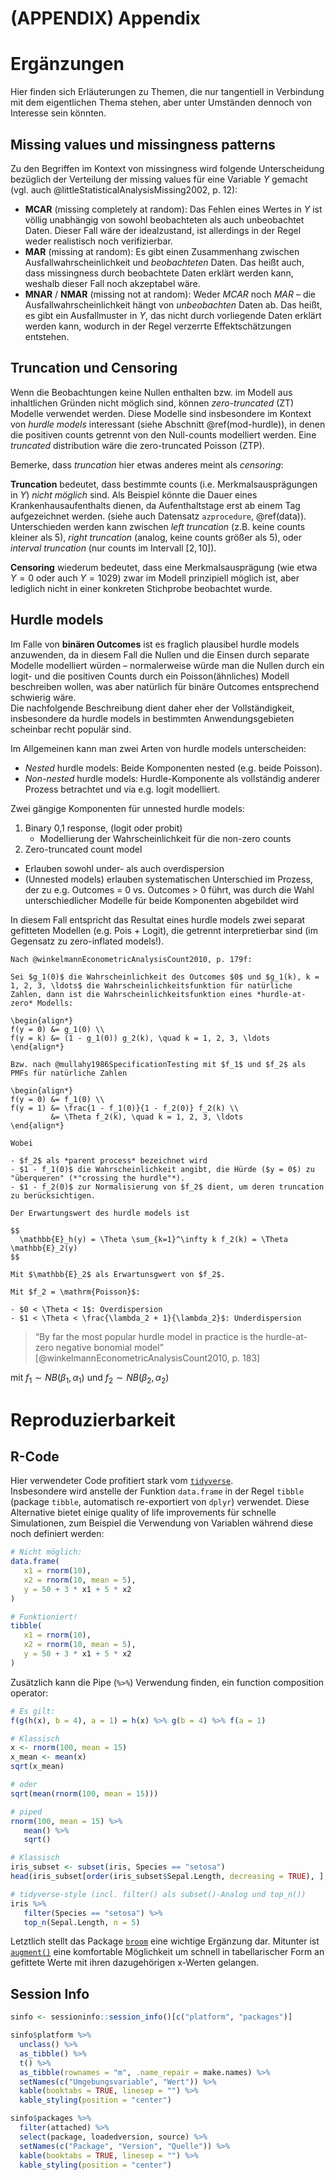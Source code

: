 # (APPENDIX) Appendix {-} 

# Ergänzungen

Hier finden sich Erläuterungen zu Themen, die nur tangentiell in Verbindung mit dem eigentlichen Thema stehen, aber unter Umständen dennoch von Interesse sein könnten.

## Missing values und missingness patterns {#appendix-missingness}

Zu den Begriffen im Kontext von missingness wird folgende Unterscheidung bezüglich der Verteilung der missing values für eine Variable $Y$ gemacht (vgl. auch @littleStatisticalAnalysisMissing2002, p. 12):

- **MCAR** (missing completely at random): Das Fehlen eines Wertes in $Y$ ist völlig unabhängig von sowohl beobachteten als auch unbeobachtet Daten. Dieser Fall wäre der idealzustand, ist allerdings in der Regel weder realistisch noch verifizierbar.
- **MAR** (missing at random): Es gibt einen Zusammenhang zwischen Ausfallwahrscheinlichkeit und *beobachteten* Daten. Das heißt auch, dass missingness durch beobachtete Daten erklärt werden kann, weshalb dieser Fall noch akzeptabel wäre.
- **MNAR** / **NMAR** (missing not at random): Weder *MCAR* noch *MAR* – die Ausfallwahrscheinlichkeit hängt von *unbeobachten* Daten ab. Das heißt, es gibt ein Ausfallmuster in $Y$, das nicht durch vorliegende Daten erklärt werden kann, wodurch in der Regel verzerrte Effektschätzungen entstehen.

## Truncation und Censoring {#trunc-cens}

Wenn die Beobachtungen keine Nullen enthalten bzw. im Modell aus inhaltlichen Gründen nicht möglich sind, können *zero-truncated* (ZT) Modelle verwendet werden. Diese Modelle sind insbesondere im Kontext von *hurdle models* interessant (siehe Abschnitt \@ref(mod-hurdle)), in denen die positiven counts getrennt von den Null-counts modelliert werden. Eine *truncated* distribution wäre die zero-truncated Poisson (ZTP).

Bemerke, dass *truncation* hier etwas anderes meint als *censoring*:

**Truncation** bedeutet, dass bestimmte counts (i.e. Merkmalsausprägungen in $Y$) _nicht möglich_ sind. Als Beispiel könnte die Dauer eines Krankenhausaufenthalts dienen, da Aufenthaltstage erst ab einem Tag aufgezeichnet werden. (siehe auch Datensatz `azprocedure`, \@ref(data)).  
Unterschieden werden kann zwischen *left truncation* (z.B. keine counts kleiner als 5), *right truncation* (analog, keine counts größer als 5), oder *interval truncation* (nur counts im Intervall $[2, 10]$).

**Censoring** wiederum bedeutet, dass eine Merkmalsausprägung (wie etwa $Y = 0$ oder auch $Y = 1029$) zwar im Modell prinzipiell möglich ist, aber lediglich nicht in einer konkreten Stichprobe beobachtet wurde.

## Hurdle models {#mod-hurdle}

Im Falle von **binären Outcomes** ist es fraglich plausibel hurdle models anzuwenden, da in diesem Fall die Nullen und die Einsen durch separate Modelle modelliert würden – normalerweise würde man die Nullen durch ein logit- und die positiven Counts durch ein Poisson(ähnliches) Modell beschreiben wollen, was aber natürlich für binäre Outcomes entsprechend schwierig wäre.  
Die nachfolgende Beschreibung dient daher eher der Vollständigkeit, insbesondere da hurdle models in bestimmten Anwendungsgebieten scheinbar recht populär sind.

Im Allgemeinen kann man zwei Arten von hurdle models unterscheiden:

- *Nested* hurdle models: Beide Komponenten nested (e.g. beide Poisson).
- *Non-nested* hurdle models: Hurdle-Komponente als vollständig anderer Prozess betrachtet und via e.g. logit modelliert.

Zwei gängige Komponenten für unnested hurdle models:

1. Binary 0,1 response, (logit oder probit)
   - Modellierung der Wahrscheinlichkeit für die non-zero counts
2. Zero-truncated count model

- Erlauben sowohl under- als auch overdispersion
- (Unnested models) erlauben systematischen Unterschied im Prozess, der zu e.g. Outcomes = 0 vs. Outcomes > 0 führt, was durch die Wahl unterschiedlicher Modelle für beide Komponenten abgebildet wird

In diesem Fall entspricht das Resultat eines hurdle models zwei separat gefitteten Modellen (e.g. Pois + Logit), die getrennt interpretierbar sind (im Gegensatz zu zero-inflated models!).

```definition
Nach @winkelmannEconometricAnalysisCount2010, p. 179f:
  
Sei $g_1(0)$ die Wahrscheinlichkeit des Outcomes $0$ und $g_1(k), k = 1, 2, 3, \ldots$ die Wahrscheinlichkeitsfunktion für natürliche Zahlen, dann ist die Wahrscheinlichkeitsfunktion eines *hurdle-at-zero* Modells:
  
\begin{align*}
f(y = 0) &= g_1(0) \\
f(y = k) &= (1 - g_1(0)) g_2(k), \quad k = 1, 2, 3, \ldots
\end{align*}

Bzw. nach @mullahy1986SpecificationTesting mit $f_1$ und $f_2$ als PMFs für natürliche Zahlen

\begin{align*}
f(y = 0) &= f_1(0) \\
f(y = 1) &= \frac{1 - f_1(0)}{1 - f_2(0)} f_2(k) \\
         &= \Theta f_2(k), \quad k = 1, 2, 3, \ldots 
\end{align*}

Wobei 

- $f_2$ als *parent process* bezeichnet wird
- $1 - f_1(0)$ die Wahrscheinlichkeit angibt, die Hürde ($y = 0$) zu "überqueren" (*"crossing the hurdle"*).
- $1 - f_2(0)$ zur Normalisierung von $f_2$ dient, um deren truncation zu berücksichtigen.

Der Erwartungswert des hurdle models ist

$$
  \mathbb{E}_h(y) = \Theta \sum_{k=1}^\infty k f_2(k) = \Theta \mathbb{E}_2(y)
$$
  
Mit $\mathbb{E}_2$ als Erwartunsgwert von $f_2$.

Mit $f_2 = \mathrm{Poisson}$:
  
- $0 < \Theta < 1$: Overdispersion  
- $1 < \Theta < \frac{\lambda_2 + 1}{\lambda_2}$: Underdispersion

```


> "By far the most popular hurdle model in practice is the hurdle-at-zero negative bonomial model"
[@winkelmannEconometricAnalysisCount2010, p. 183]

mit $f_1 \sim NB(\beta_1, \alpha_1)$ und $f_2 \sim NB(\beta_2, \alpha_2)$

# Reproduzierbarkeit {#repro}

## R-Code 

Hier verwendeter Code profitiert stark vom [`tidyverse`](https://www.tidyverse.org/).  
Insbesondere wird anstelle der Funktion `data.frame` in der Regel `tibble` (package `tibble`, automatisch re-exportiert von `dplyr`) verwendet. Diese Alternative bietet einige quality of life improvements für schnelle Simulationen, zum Beispiel die Verwendung von Variablen während diese noch definiert werden:

```r
# Nicht möglich:
data.frame(
   x1 = rnorm(10),
   x2 = rnorm(10, mean = 5),
   y = 50 + 3 * x1 + 5 * x2
)

# Funktioniert!
tibble(
   x1 = rnorm(10),
   x2 = rnorm(10, mean = 5),
   y = 50 + 3 * x1 + 5 * x2
)
```

Zusätzlich kann die Pipe (`%>%`) Verwendung finden, ein function composition operator:

```r
# Es gilt:
f(g(h(x), b = 4), a = 1) = h(x) %>% g(b = 4) %>% f(a = 1)

# Klassisch
x <- rnorm(100, mean = 15)
x_mean <- mean(x)
sqrt(x_mean)

# oder
sqrt(mean(rnorm(100, mean = 15)))

# piped
rnorm(100, mean = 15) %>%
   mean() %>%
   sqrt()

# Klassisch
iris_subset <- subset(iris, Species == "setosa")
head(iris_subset[order(iris_subset$Sepal.Length, decreasing = TRUE), ], n = 5)

# tidyverse-style (incl. filter() als subset()-Analog und top_n())
iris %>%
   filter(Species == "setosa") %>%
   top_n(Sepal.Length, n = 5)
```

Letztlich stellt das Package [`broom`](https://broom.tidyverse.org/) eine wichtige Ergänzung dar. Mitunter ist [`augment()`](https://broom.tidyverse.org/reference/augment.lm.html#examples) eine komfortable Möglichkeit um schnell in tabellarischer Form an gefittete Werte mit ihren dazugehörigen x-Werten gelangen.

## Session Info

```r
sinfo <- sessioninfo::session_info()[c("platform", "packages")]

sinfo$platform %>% 
  unclass() %>% 
  as_tibble() %>% 
  t() %>% 
  as_tibble(rownames = "m", .name_repair = make.names) %>%
  setNames(c("Umgebungsvariable", "Wert")) %>%
  kable(booktabs = TRUE, linesep = "") %>%
  kable_styling(position = "center")

sinfo$packages %>%
  filter(attached) %>%
  select(package, loadedversion, source) %>%
  setNames(c("Package", "Version", "Quelle")) %>%
  kable(booktabs = TRUE, linesep = "") %>%
  kable_styling(position = "center")
```

